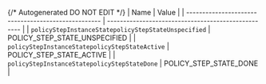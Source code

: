 {/* Autogenerated DO NOT EDIT  */}
| Name                                                | Value                                               |
| --------------------------------------------------- | --------------------------------------------------- |
| `policyStepInstanceStatepolicyStepStateUnspecified` | POLICY_STEP_STATE_UNSPECIFIED                       |
| `policyStepInstanceStatepolicyStepStateActive`      | POLICY_STEP_STATE_ACTIVE                            |
| `policyStepInstanceStatepolicyStepStateDone`        | POLICY_STEP_STATE_DONE                              |